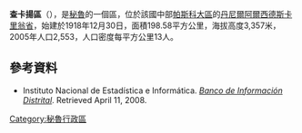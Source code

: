 '''查卡揚區'''（{{lang-es|Distrito de Chacayán}}），是[[秘魯|秘魯]]的一個區，位於該國中部[[帕斯科大區|帕斯科大區]]的[[丹尼爾阿爾西德斯卡里翁省|丹尼爾阿爾西德斯卡里翁省]]，始建於1918年12月30日，面積198.58平方公里，海拔高度3,357米，2005年人口2,553，人口密度每平方公里13人。

==參考資料==
*{{es icon}} Instituto Nacional de Estadística e Informática. ''[https://web.archive.org/web/20080423164200/http://desa.inei.gob.pe/mapas/bid/ Banco de Información Distrital]''. Retrieved April 11, 2008.

{{Peru-geo-stub}}
[[Category:秘魯行政區|Category:秘魯行政區]]